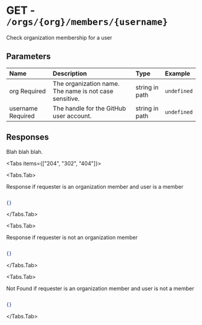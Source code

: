 
# GET - `/orgs/{org}/members/{username}`

Check organization membership for a user

## Parameters

| Name | Description | Type | Example |
| :---- | :---- | :---- | :---- |
| org <span class="bg-blue-100 text-blue-800 text-xs font-medium me-2 px-2.5 py-0.5 rounded dark:bg-blue-900 dark:text-blue-300">Required</span> | The organization name. The name is not case sensitive. | string in path | `undefined` |
| username <span class="bg-blue-100 text-blue-800 text-xs font-medium me-2 px-2.5 py-0.5 rounded dark:bg-blue-900 dark:text-blue-300">Required</span> | The handle for the GitHub user account. | string in path | `undefined` |

## Responses

Blah blah blah.

<Tabs items={["204", "302", "404"]}>

<Tabs.Tab>

Response if requester is an organization member and user is a member

```json

{}

```

</Tabs.Tab>

<Tabs.Tab>

Response if requester is not an organization member

```json

{}

```

</Tabs.Tab>

<Tabs.Tab>

Not Found if requester is an organization member and user is not a member

```json

{}

```

</Tabs.Tab>

</Tabs>